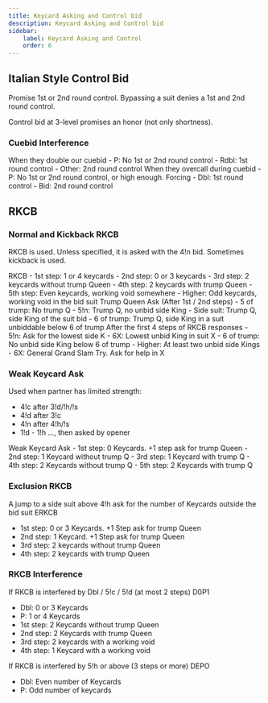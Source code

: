```yaml
---
title: Keycard Asking and Control bid
description: Keycard Asking and Control bid
sidebar:
    label: Keycard Asking and Control
    order: 6
---
```



## Italian Style Control Bid

Promise 1st or 2nd round control. Bypassing a suit denies a 1st and 2nd round control.

Control bid at 3-level promises an honor (not only shortness). 

### Cuebid Interference

<BiddingTree>
When they double our cuebid
- P: No 1st or 2nd round control
- Rdbl: 1st round control
- Other: 2nd round control
</BiddingTree>

<BiddingTree>
When they overcall during cuebid
- P: No 1st or 2nd round control, or high enough. Forcing
- Dbl: 1st round control
- Bid: 2nd round control
</BiddingTree>

## RKCB

### Normal and Kickback RKCB 
RKCB is used. Unless specified, it is asked with the 4!n bid. Sometimes kickback is used.

<BiddingTree>
RKCB
- 1st step: 1 or 4 keycards
- 2nd step: 0 or 3 keycards
- 3rd step: 2 keycards without trump Queen
- 4th step: 2 keycards with trump Queen
- 5th step: Even keycards, working void somewhere
- Higher: Odd keycards, working void in the bid suit
</BiddingTree>

<BiddingTree>
Trump Queen Ask (After 1st / 2nd steps)
- 5 of trump: No trump Q
- 5!n: Trump Q, no unbid side King
- Side suit: Trump Q, side King of the suit bid
- 6 of trump: Trump Q, side King in a suit unbiddable below 6 of trump
</BiddingTree>

<BiddingTree>
After the first 4 steps of RKCB responses
- 5!n: Ask for the lowest side K
    - 6X: Lowest unbid King in suit X
    - 6 of trump: No unbid side King below 6 of trump
    - Higher: At least two unbid side Kings
- 6X: General Grand Slam Try. Ask for help in X
</BiddingTree>

### Weak Keycard Ask

Used when partner has limited strength:
- 4!c after 3!d/!h/!s
- 4!d after 3!c
- 4!n after 4!h/!s
- 1!d - 1!h ..., then asked by opener

<BiddingTree>
Weak Keycard Ask
- 1st step: 0 Keycards. +1 step ask for trump Queen
- 2nd step: 1 Keycard without trump Q
- 3rd step: 1 Keycard with trump Q
- 4th step: 2 Keycards without trump Q
- 5th step: 2 Keycards with trump Q
</BiddingTree>

### Exclusion RKCB

A jump to a side suit above 4!h ask for the number of Keycards outside the bid suit
<BiddingTree>
ERKCB
- 1st step: 0 or 3 Keycards. +1 Step ask for trump Queen
- 2nd step: 1 Keycard. +1 Step ask for trump Queen
- 3rd step: 2 keycards without trump Queen
- 4th step: 2 keycards with trump Queen
</BiddingTree>

### RKCB Interference
If RKCB is interfered by Dbl / 5!c / 5!d (at most 2 steps)
<BiddingTree>
D0P1
- Dbl: 0 or 3 Keycards
- P: 1 or 4 Keycards
- 1st step: 2 Keycards without trump Queen
- 2nd step: 2 Keycards with trump Queen
- 3rd step: 2 keycards with a working void
- 4th step: 1 Keycard with a working void
</BiddingTree>

If RKCB is interfered by 5!h or above (3 steps or more)
<BiddingTree>
DEPO
- Dbl: Even number of Keycards
- P: Odd number of keycards
</BiddingTree>

